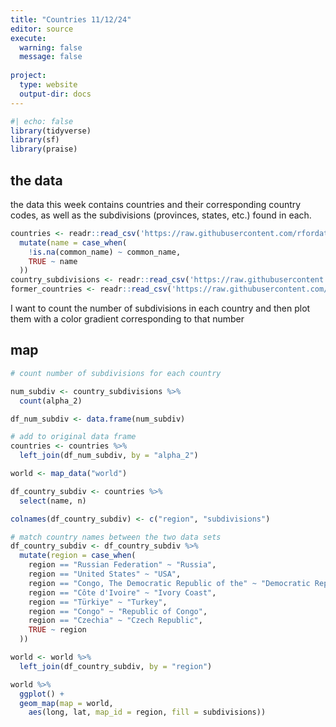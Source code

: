 ```yaml
---
title: "Countries 11/12/24"
editor: source
execute: 
  warning: false
  message: false
  
project:
  type: website
  output-dir: docs
---
```


```r
#| echo: false
library(tidyverse)
library(sf)
library(praise)
```

## the data
the data this week contains countries and their corresponding country codes, as well as the subdivisions (provinces, states, etc.) found in each.

```r

countries <- readr::read_csv('https://raw.githubusercontent.com/rfordatascience/tidytuesday/master/data/2024/2024-11-12/countries.csv') %>%
  mutate(name = case_when(
    !is.na(common_name) ~ common_name,
    TRUE ~ name
  ))
country_subdivisions <- readr::read_csv('https://raw.githubusercontent.com/rfordatascience/tidytuesday/master/data/2024/2024-11-12/country_subdivisions.csv')
former_countries <- readr::read_csv('https://raw.githubusercontent.com/rfordatascience/tidytuesday/master/data/2024/2024-11-12/former_countries.csv')
```

I want to count the number of subdivisions in each country and then plot them with a color gradient corresponding to that number

## map

```r
# count number of subdivisions for each country

num_subdiv <- country_subdivisions %>%
  count(alpha_2)

df_num_subdiv <- data.frame(num_subdiv)

# add to original data frame
countries <- countries %>%
  left_join(df_num_subdiv, by = "alpha_2")
```

```r
world <- map_data("world")

df_country_subdiv <- countries %>%
  select(name, n)

colnames(df_country_subdiv) <- c("region", "subdivisions")

# match country names between the two data sets
df_country_subdiv <- df_country_subdiv %>%
  mutate(region = case_when(
    region == "Russian Federation" ~ "Russia",
    region == "United States" ~ "USA",
    region == "Congo, The Democratic Republic of the" ~ "Democratic Republic of the Congo",
    region == "Côte d'Ivoire" ~ "Ivory Coast",
    region == "Türkiye" ~ "Turkey",
    region == "Congo" ~ "Republic of Congo",
    region == "Czechia" ~ "Czech Republic",
    TRUE ~ region
  ))

world <- world %>%
  left_join(df_country_subdiv, by = "region")
```

```r
world %>%
  ggplot() + 
  geom_map(map = world, 
    aes(long, lat, map_id = region, fill = subdivisions))

```




